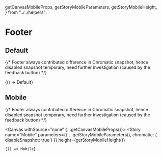 
  getCanvasMobileProps,
  getStoryMobileParameters,
  getStoryMobileHeight,
} from "../../helpers";


<Meta title="Components/Footer" />

# Footer

## Default

{/* Footer always contributed difference in Chromatic snapshot, hence disabled snapshot temporary, need further investigation (caused by the feedback button) */}

<Canvas withSource="close">
  <Story name="Default" parameters={{ chromatic: { delay: 3000, disableSnapshot: true } }}>
    {() => Default}
  </Story>
</Canvas>

## Mobile

{/* Footer always contributed difference in Chromatic snapshot, hence disabled snapshot temporary, need further investigation (caused by the feedback button) */}

<Canvas withSource="none" {...getCanvasMobileProps()}>
  <Story
    name="Mobile"
    parameters={{ ...getStoryMobileParameters(), chromatic: { disableSnapshot: true } }}
    height={getStoryMobileHeight()}
  >
    {() => Mobile}
  </Story>
</Canvas>
